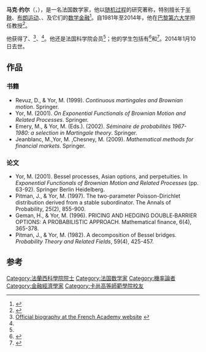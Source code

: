 {{Infobox scientist
| name              = 马克·约尔
| image             = Marc Yor.jpg
| image_size        = 
| caption           = 
| birth_date        = {{birth date|1949|07|24|df=yes}}
| birth_place       = 
| death_date        = {{death date and age|2014|01|10|1949|07|24|df=yes}}
| death_place       = [[法国|法国]][[巴黎|巴黎]]
| nationality       = 法国
| fields            = [[数学|数学]]
| workplaces        = [[巴黎第六大学|巴黎第六大学]]
| alma_mater        = [[卡尚高等師範學校|卡尚高等師範學校]]
| doctoral_advisor  = Pierre Priouret
| doctoral_students = {{link-en|法布里斯·博杜安|Fabrice Baudoin}}<br>{{link-en|珍·贝尔图安|Jean Bertoin}}<br>{{link-en|让·弗朗索瓦·乐·高|Jean-François Le Gall}}
| known_for         = 
| awards            = 
}}
'''马克·约尔'''（{{lang-fr|'''Marc Yor'''}}，{{bd|1949年|7月24日|2014年|1月10日|catIdx=Yor}}），是一名法国数学家，他以[[随机过程|随机过程]]的研究著称，特别擅长于[[半鞅|半鞅]]、[[布朗运动|布朗运动]]、{{link-en|列维过程|[Lévy processes}}、{{link-en|贝塞尔流程|Bessel processes}}及它们的[[数学金融|数学金融]]<ref>{{Cite web |url=http://www.norbertwiener.umd.edu/Madan/ |title=Keynote speaker at a recent conference |accessdate=2014-01-12 |archive-date=2013-03-23 |archive-url=https://web.archive.org/web/20130323185344/http://www.norbertwiener.umd.edu/Madan/ |dead-url=no }}</ref>。自1981年至2014年，他在[[巴黎第六大学|巴黎第六大学]]担任教授<ref>{{Cite web |url=http://www.proba.jussieu.fr/pageperso/yor/ |title=His webpage at the University of Paris |accessdate=2014-01-12 |archive-date=2013-06-27 |archive-url=https://web.archive.org/web/20130627102935/http://www.proba.jussieu.fr/pageperso/yor/ |dead-url=no }}</ref>。

他获得了{{link-en|洪堡奖|Humboldt Prize}}、{{link-en|Montyon Prizes|Montyon Prizes}}<ref name=Biography>[http://www.academie-sciences.fr/membres/y/yor_marc_bio.htm Official biography at the French Academy website] {{webarchive|url=https://web.archive.org/web/20081207113005/http://www.academie-sciences.fr/membres/Y/Yor_Marc_bio.htm |date=2008-12-07 }}</ref>、{{link-en|法国国家荣誉勋章|Ordre National du Merite}}<ref name=Biography />。他还是法国科学院会员<ref name=Biography />；他的学生包括有{{link-en|让·弗朗索瓦·乐·高|Jean-François Le Gall}}<ref>{{MathGenealogy|id=80792|name=Jean-François Le Gall}}</ref>和{{link-en|珍·贝尔图安|Jean Bertoin}}<ref>{{MathGenealogy|id=69222|name=Jean Bertoin}}</ref>。2014年1月10日去世。

==作品==
===书籍===
* Revuz, D., & Yor, M. (1999). ''Continuous martingales and Brownian motion''. Springer.
* Yor, M. (2001). ''On Exponential Functionals of Brownian Motion and Related Processes''. Springer.
* Emery, M., & Yor, M. (Eds.). (2002). ''Séminaire de probabilités 1967-1980: a selection in Martingale theory''. Springer.
* Jeanblanc, M.,Yor, M. ,Chesney, M. (2009). ''Mathematical methods for financial markets''. Springer.
===论文===
* Yor, M. (2001). Bessel processes, Asian options, and perpetuities. In ''Exponential Functionals of Brownian Motion and Related Processes'' (pp. 63-92). Springer Berlin Heidelberg.
* Pitman, J., & Yor, M. (1997). The two-parameter Poisson-Dirichlet distribution derived from a stable subordinator. The Annals of Probability, 25(2), 855-900.
*Geman, H., & Yor, M. (1996). PRICING AND HEDGING DOUBLE‐BARRIER OPTIONS: A PROBABILISTIC APPROACH. Mathematical finance, 6(4), 365-378.
* Pitman, J., & Yor, M. (1982). A decomposition of Bessel bridges. ''Probability Theory and Related Fields'', 59(4), 425-457.

==参考==
{{reflist}}

{{Authority control}}
{{DEFAULTSORT:Yor, Marc}}
[[Category:法蘭西科學院院士|Category:法蘭西科學院院士]]
[[Category:法国数学家|Category:法国数学家]]
[[Category:機率論者|Category:機率論者]]
[[Category:金融經濟學家|Category:金融經濟學家]]
[[Category:卡尚高等師範學院校友|Category:卡尚高等師範學院校友]]